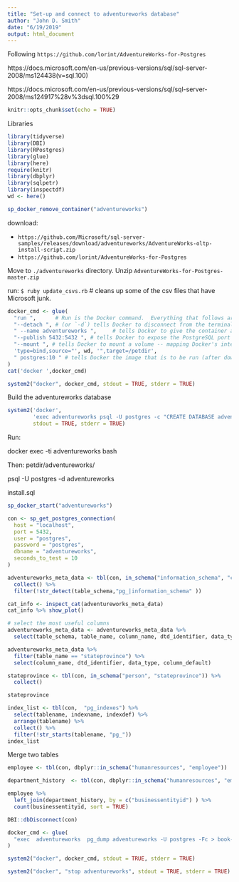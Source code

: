 ```yaml
---
title: "Set-up and connect to adventureworks database"
author: "John D. Smith"
date: "6/19/2019"
output: html_document
---
```

Following `https://github.com/lorint/AdventureWorks-for-Postgres`

https://docs.microsoft.com/en-us/previous-versions/sql/sql-server-2008/ms124438(v=sql.100) 

https://docs.microsoft.com/en-us/previous-versions/sql/sql-server-2008/ms124917%28v%3dsql.100%29
```r
knitr::opts_chunk$set(echo = TRUE)
```
Libraries
```r
library(tidyverse)
library(DBI)
library(RPostgres)
library(glue)
library(here)
require(knitr)
library(dbplyr)
library(sqlpetr)
library(inspectdf)
wd <- here()

sp_docker_remove_container("adventureworks")
```

download:

* `https://github.com/Microsoft/sql-server-samples/releases/download/adventureworks/AdventureWorks-oltp-install-script.zip`
* `https://github.com/lorint/AdventureWorks-for-Postgres` 

Move to `./adventureworks` directory.  Unzip `AdventureWorks-for-Postgres-master.zip`

run:
  `$ ruby update_csvs.rb`  # cleans up some of the csv files that have Microsoft junk.


```r

docker_cmd <- glue(
  "run ",      # Run is the Docker command.  Everything that follows are `run` parameters.
  "--detach ", # (or `-d`) tells Docker to disconnect from the terminal / program issuing the command
  " --name adventureworks ",     # tells Docker to give the container a name: `sql-pet`
  "--publish 5432:5432 ", # tells Docker to expose the PostgreSQL port 5432 to the local network with 5432
  "--mount ", # tells Docker to mount a volume -- mapping Docker's internal file structure to the host file structure
  'type=bind,source="', wd, '",target=/petdir',
  " postgres:10 " # tells Docker the image that is to be run (after downloading if necessary)
)
cat('docker ',docker_cmd)

system2("docker", docker_cmd, stdout = TRUE, stderr = TRUE)

```
Build the adventureworks database
```r
system2('docker', 
        'exec adventureworks psql -U postgres -c "CREATE DATABASE adventureworks;"',
        stdout = TRUE, stderr = TRUE)

```
Run:

  docker exec -ti adventureworks bash
  
Then:
  \cd petdir/adventureworks/
  
  psql -U postgres -d adventureworks 
  
  \i install.sql
  \dn 


```r

sp_docker_start("adventureworks")

con <- sp_get_postgres_connection(
  host = "localhost",
  port = 5432,
  user = "postgres",
  password = "postgres",
  dbname = "adventureworks",
  seconds_to_test = 10
)
```

```r

adventureworks_meta_data <- tbl(con, in_schema("information_schema", "columns")) %>% 
  collect() %>% 
  filter(!str_detect(table_schema,"pg_|information_schema" ))

cat_info <- inspect_cat(adventureworks_meta_data)
cat_info %>% show_plot()

# select the most useful columns
adventureworks_meta_data <- adventureworks_meta_data %>% 
  select(table_schema, table_name, column_name, dtd_identifier, data_type, column_default)

adventureworks_meta_data %>% 
  filter(table_name == "stateprovince") %>% 
  select(column_name, dtd_identifier, data_type, column_default)

stateprovince <- tbl(con, in_schema("person", "stateprovince")) %>% 
  collect()

stateprovince

index_list <- tbl(con,  "pg_indexes") %>%
  select(tablename, indexname, indexdef) %>%
  arrange(tablename) %>%
  collect() %>%
  filter(!str_starts(tablename, "pg_")) 
index_list

```
Merge two tables
```r

employee <- tbl(con, dbplyr::in_schema("humanresources", "employee"))

department_history  <- tbl(con, dbplyr::in_schema("humanresources", "employeedepartmenthistory"))

employee %>% 
  left_join(department_history, by = c("businessentityid") ) %>% 
  count(businessentityid, sort = TRUE)

```

```r
DBI::dbDisconnect(con)

docker_cmd <- glue(
  "exec  adventureworks  pg_dump adventureworks -U postgres -Fc > book-src/adventureworks.sql"
)

system2("docker", docker_cmd, stdout = TRUE, stderr = TRUE)

system2("docker", "stop adventureworks", stdout = TRUE, stderr = TRUE)

```

